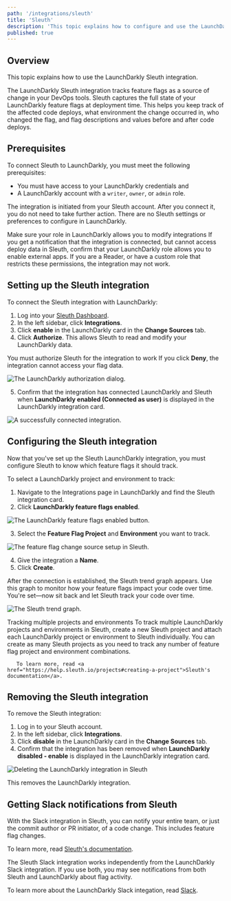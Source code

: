 ```yaml
---
path: '/integrations/sleuth'
title: 'Sleuth'
description: 'This topic explains how to configure and use the LaunchDarkly integration to track feature flags as a source of change in Sleuth.'
published: true
---
```


## Overview

This topic explains how to use the LaunchDarkly Sleuth integration.

The LaunchDarkly Sleuth integration tracks feature flags as a source of change in your DevOps tools. Sleuth captures the full state of your LaunchDarkly feature flags at deployment time. This helps you keep track of the affected code deploys, what environment the change occurred in, who changed the flag, and flag descriptions and values before and after code deploys.

## Prerequisites

To connect Sleuth to LaunchDarkly, you must meet the following prerequisites:

* You must have access to your LaunchDarkly credentials and
* A LaunchDarkly account with a `writer`, `owner`, or `admin` role. 

The integration is initiated from your Sleuth account. After you connect it, you do not need to take further action. There are no Sleuth settings or preferences to configure in LaunchDarkly.

<Callout intent="alert">
  <CalloutTitle>Make sure your role in LaunchDarkly allows you to modify integrations</CalloutTitle>
     <CalloutDescription>   
       If you get a notification that the integration is connected, but cannot access deploy data in Sleuth, confirm that your LaunchDarkly role allows you to enable external apps. If you are a Reader, or have a custom role that restricts these permissions, the integration may not work.
     </CalloutDescription>
   </Callout>

## Setting up the Sleuth integration

To connect the Sleuth integration with LaunchDarkly:

1. Log into your [Sleuth Dashboard](https://app.sleuth.io/accounts/login/).
2. In the left sidebar, click **Integrations**.
3. Click **enable** in the LaunchDarkly card in the **Change Sources** tab.  
4. Click **Authorize**. This allows Sleuth to read and modify your LaunchDarkly data. 

<Callout intent="info">
  <CalloutTitle>You must authorize Sleuth for the integration to work</CalloutTitle>
     <CalloutDescription>
      If you click <strong>Deny</strong>, the integration cannot access your flag data.
     </CalloutDescription>
   </Callout>

![The LaunchDarkly authorization dialog.](../images/sleuth-ld-integration-auth-dialog.png)

5. Confirm that the integration has connected LaunchDarkly and Sleuth when **LaunchDarkly enabled (Connected as user)** is displayed in the LaunchDarkly integration card.

![A successfully connected integration.](../images/sleuth-ld-integration-success-dialog_3.png)

## Configuring the Sleuth integration

Now that you've set up the Sleuth LaunchDarkly integration, you must configure Sleuth to know which feature flags it should track. 

To select a LaunchDarkly project and environment to track:  

1. Navigate to the Integrations page in LaunchDarkly and find the Sleuth integration card.
2. Click **LaunchDarkly feature flags enabled**. 

![The LaunchDarkly feature flags enabled button.](../images/sleuth-ld-integration-success-dialog_3.png)

3. Select the **Feature Flag Project** and **Environment** you want to track.

![The feature flag change source setup in Sleuth.](../images/sleuth-ld-integration-config-dialog.png)

4. Give the integration a **Name**. 
5. Click **Create**. 

After the connection is established, the Sleuth trend graph appears. Use this graph to monitor how your feature flags impact your code over time. You're set&mdash;now sit back and let Sleuth track your code over time. 

![The Sleuth trend graph.](../images/sleuth-ld-integration-trendgraph.png)

<Callout intent="info">
  <CalloutTitle>Tracking multiple projects and environments</CalloutTitle>
    <CalloutDescription>
       To track multiple LaunchDarkly projects and environments in Sleuth, create a new Sleuth project and attach each LaunchDarkly project or environment to Sleuth individually. You can create as many Sleuth projects as you need to track any number of feature flag project and environment combinations. 
       
       To learn more, read <a href="https://help.sleuth.io/projects#creating-a-project">Sleuth's documentation</a>.  
  </CalloutDescription>
</Callout>

## Removing the Sleuth integration

To remove the Sleuth integration:

1. Log in to your Sleuth account.
2. In the left sidebar, click **Integrations**.
3. Click **disable** in the LaunchDarkly card in the **Change Sources** tab.  
4. Confirm that the integration has been removed when **LaunchDarkly disabled - enable** is displayed in the LaunchDarkly integration card.

![Deleting the LaunchDarkly integration in Sleuth](../images/sleuth-ld-integration-delete_2.png)

This removes the LaunchDarkly integration.

## Getting Slack notifications from Sleuth

With the Slack integration in Sleuth, you can notify your entire team, or just the commit author or PR initiator, of a code change. This includes feature flag changes. 

To learn more, read <a href="https://help.sleuth.io/integrations-1/chat-ops/slack">Sleuth's documentation</a>. 

The Sleuth Slack integration works independently from the LaunchDarkly Slack integration. If you use both, you may see notifications from both Sleuth and LaunchDarkly about flag activity. 

To learn more about the LaunchDarkly Slack integation, read [Slack](/integrations/slack/).
